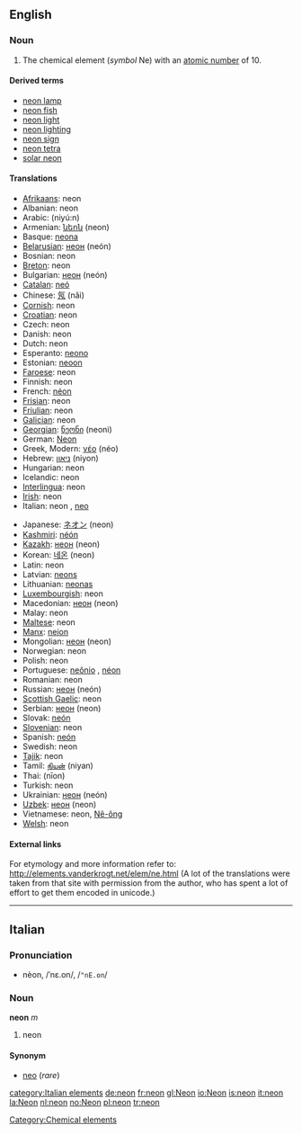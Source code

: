 {{See|Neon}}
==English==
{{elements|Ne|fluorine|F|sodium|Na}}
=== Noun ===
{{en-noun-unc}}
{{wikipedia}}

# The chemical element (''symbol'' Ne) with an [[atomic number]] of 10.

====Derived terms====
*[[neon lamp]]
*[[neon fish]]
*[[neon light]]
*[[neon lighting]]
*[[neon sign]]
*[[neon tetra]]
*[[solar neon]]

==== Translations ====
{{top}}
*[[Afrikaans]]: neon
*Albanian: neon
*Arabic: {{ARchar|[[نيون]]}} (niyú:n) {{m}}
*Armenian: [[նեոն]] (neon)
*Basque: [[neona]]
*[[Belarusian]]: [[неон]] (neón) {{m}}
*Bosnian: neon
*[[Breton]]: neon {{m}}
*Bulgarian: [[неон]] (neón) {{m}}
*[[Catalan]]: [[neó]]
*Chinese: [[氖]] (nǎi)
*[[Cornish]]: neon
*[[Croatian]]: neon
*Czech: neon
*Danish: neon
*Dutch: neon {{n}}
*Esperanto: [[neono]]
*Estonian: [[neoon]]
*[[Faroese]]: neon
*Finnish: neon
*French: [[néon]] {{m}}
*[[Frisian]]: neon
*[[Friulian]]: neon
*[[Galician]]: neon
*[[Georgian]]: [[ნეონი]] (neoni)
*German: [[Neon]] {{n}}
*Greek, Modern: [[νέο]] (néo) {{n}}
*Hebrew: [[ניאון]] (niyon)
*Hungarian: neon
*Icelandic: neon
*[[Interlingua]]: neon
*[[Irish]]: neon
*Italian: neon {{m}}, [[neo]] {{m}}
{{mid}}
*Japanese: [[ネオン]] (neon)
*[[Kashmiri]]: [[néón]]
*[[Kazakh]]: [[неон]] (neon)
*Korean: [[네온]] (neon)
*Latin: neon
*Latvian: [[neons]]
*Lithuanian: [[neonas]]
*[[Luxembourgish]]: neon
*Macedonian: [[неон]] (neon)
*Malay: neon
*[[Maltese]]: neon
*[[Manx]]: [[neion]]
*Mongolian: [[неон]] (neon)
*Norwegian: neon
*Polish: neon {{m}}
*Portuguese: [[neônio]] {{m}}, [[néon]] {{m}}
*Romanian: neon {{n}}
*Russian: [[неон]] (neón) {{m}}
*[[Scottish Gaelic]]: neon
*Serbian: [[неон]] (neon) {{m}}
*Slovak: [[neón]]
*[[Slovenian]]: neon
*Spanish: [[neón]] {{m}}
*Swedish: neon
*[[Tajik]]: neon
*Tamil: [[நியன்]] (niyan)
*Thai: {{THchar|[[นีออน]]}} (nīon)
*Turkish: neon
*Ukrainian: [[неон]] (neón) {{m}}
*[[Uzbek]]: [[неон]] (neon)
*Vietnamese: neon, [[Nê-ông]]
*[[Welsh]]: neon
{{bottom}}

====External links====
For etymology and more information refer to:
http://elements.vanderkrogt.net/elem/ne.html
(A lot of the translations were taken from that site with permission from the author, who has spent a lot of effort to get them encoded in unicode.)

[[Category:Chemical elements]]

----

==Italian==
===Pronunciation===
*nèon, /ˈnɛ.on/, /<tt>"nE.on</tt>/

===Noun===
'''neon''' ''m''

#neon

====Synonym====
*[[neo]] (''rare'')

[[category:Italian elements]]
[[de:neon]]
[[fr:neon]]
[[gl:Neon]]
[[io:Neon]]
[[is:neon]]
[[it:neon]]
[[la:Neon]]
[[nl:neon]]
[[no:Neon]]
[[pl:neon]]
[[tr:neon]]
